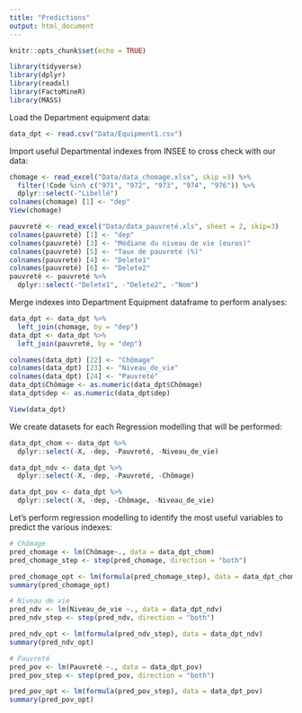 ```yaml
---
title: "Predictions"
output: html_document
---
```


```r
knitr::opts_chunk$set(echo = TRUE)
```

```r
library(tidyverse)
library(dplyr)
library(readxl)
library(FactoMineR)
library(MASS)
```

Load the Department equipment data:

```r
data_dpt <- read.csv("Data/Equipment1.csv")
```

Import useful Departmental indexes from INSEE to cross check with our data:

```r
chomage <- read_excel("Data/data_chomage.xlsx", skip =3) %>% 
  filter(!Code %in% c("971", "972", "973", "974", "976")) %>% 
  dplyr::select(-"Libellé")
colnames(chomage) [1] <- "dep"
View(chomage)

pauvreté <- read_excel("Data/data_pauvreté.xls", sheet = 2, skip=3)
colnames(pauvreté) [1] <- "dep"
colnames(pauvreté) [3] <- "Médiane du niveau de vie (euros)"
colnames(pauvreté) [5] <- "Taux de pauvreté (%)"
colnames(pauvreté) [4] <- "Delete1"
colnames(pauvreté) [6] <- "Delete2"
pauvreté <- pauvreté %>% 
  dplyr::select(-"Delete1", -"Delete2", -"Nom")
```

Merge indexes into Department Equipment dataframe to perform analyses:

```r
data_dpt <- data_dpt %>% 
  left_join(chomage, by = "dep")
data_dpt <- data_dpt %>% 
  left_join(pauvreté, by = "dep")

colnames(data_dpt) [22] <- "Chômage"
colnames(data_dpt) [23] <- "Niveau_de_vie"
colnames(data_dpt) [24] <- "Pauvreté"
data_dpt$Chômage <- as.numeric(data_dpt$Chômage)
data_dpt$dep <- as.numeric(data_dpt$dep)

View(data_dpt)
```

We create datasets for each Regression modelling that will be performed:

```r
data_dpt_chom <- data_dpt %>% 
  dplyr::select(-X, -dep, -Pauvreté, -Niveau_de_vie)

data_dpt_ndv <- data_dpt %>% 
  dplyr::select(-X, -dep, -Pauvreté, -Chômage)

data_dpt_pov <- data_dpt %>% 
  dplyr::select(-X, -dep, -Chômage, -Niveau_de_vie)
```

Let's perform regression modelling to identify the most useful variables to predict the various indexes:

```r
# Chômage
pred_chomage <- lm(Chômage~., data = data_dpt_chom)
pred_chomage_step <- step(pred_chomage, direction = "both")

pred_chomage_opt <- lm(formula(pred_chomage_step), data = data_dpt_chom)
summary(pred_chomage_opt)
```

```r
# Niveau de vie
pred_ndv <- lm(Niveau_de_vie ~., data = data_dpt_ndv)
pred_ndv_step <- step(pred_ndv, direction = "both")

pred_ndv_opt <- lm(formula(pred_ndv_step), data = data_dpt_ndv)
summary(pred_ndv_opt)
```

```r
# Pauvreté
pred_pov <- lm(Pauvreté ~., data = data_dpt_pov)
pred_pov_step <- step(pred_pov, direction = "both")

pred_pov_opt <- lm(formula(pred_pov_step), data = data_dpt_pov)
summary(pred_pov_opt)
```


